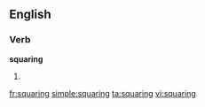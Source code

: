 ==English==

===Verb===
'''squaring'''

# {{present participle of|[[square]]}}

[[fr:squaring]]
[[simple:squaring]]
[[ta:squaring]]
[[vi:squaring]]